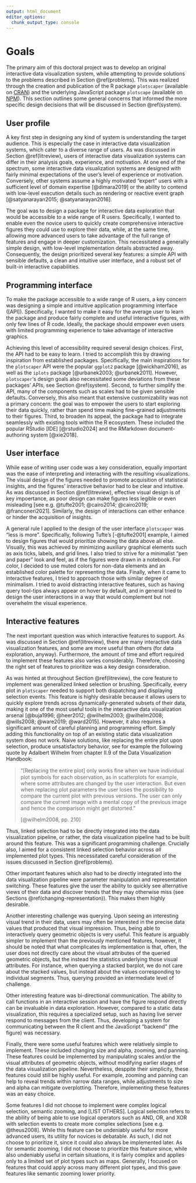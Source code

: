 ```yaml
---
output: html_document
editor_options: 
  chunk_output_type: console
---
```


# Goals {#goals}

The primary aim of this doctoral project was to develop an original interactive data visualization system, while attempting to provide solutions to the problems described in Section \@ref(problems). This was realized through the creation and publication of the R package `plotscaper` (available on [CRAN](https://cran.r-project.org/web/packages/plotscaper/index.html)) and the underlying JavaScript package `plotscape` (available on [NPM](https://www.npmjs.com/package/@abartonicek/plotscape)). This section outlines some general concerns that informed the more specific design decisions that will be discussed in Section \@ref(system).

## User profile

A key first step in designing any kind of system is understanding the target audience. This is especially the case in interactive data visualization systems, which cater to a diverse range of users. As was discussed in Section \@ref(litreview), users of interactive data visualization systems can differ in their analysis goals, experience, and motivation. At one end of the spectrum, some interactive data visualization systems are designed with fairly minimal expectations of the user's level of experience or motivation. Conversely, other systems assume a highly motivated "expert" users with a sufficient level of domain expertise [@dimara2019] or the ability to contend with low-level execution details such as rendering or reactive event graph [@satyanarayan2015; @satyanarayan2016]. 

The goal was to design a package for interactive data exploration that would be accessible to a wide range of R users. Specifically, I wanted to enable even the novice users to quickly create comprehensive interactive figures they could use to explore their data, while, at the same time, allowing more advanced users to take advantage of the full range of features and engage in deeper customization.  This necessitated a generally simple design, with low-level implementation details abstracted away. Consequently, the design prioritized several key features: a simple API with sensible defaults, a clean and intuitive user interface, and a robust set of built-in interactive capabilities.

## Programming interface

To make the package accessible to a wide range of R users, a key concern was designing a simple and intuitive application programming interface ([API]). Specifically, I wanted to make it easy for the average user to learn the package and produce fairly complete and useful interactive figures, with only few lines of R code. Ideally, the package should empower even users with limited programming experience to take advantage of interactive graphics.

Achieving this level of accessibility required several design choices. First, the API had to be easy to learn. I tried to accomplish this by drawing inspiration from established packages. Specifically, the main inspirations for the `plotscaper` API were the popular `ggplot2` package [@wickham2016], as well as the `iplots` package [@urbanek2003; @urbanek2011]. However, `plotscaper`'s design goals also necessitated some deviations from these packages' APIs, see Section \@ref(system). Second, to further simplify the API, many of the components such as scales had to be given sensible defaults. Conversely, this also meant that extensive customizability was not a primary concern: the goal was to empower the users to start exploring their data quickly, rather than spend time making fine-grained adjustments to their figures. Third, to broaden its appeal, the package had to integrate seamlessly with existing tools within the R ecosystem. These included the popular RStudio [IDE] [@rstudio2024] and the RMarkdown document-authoring system [@xie2018].    

## User interface

While ease of writing user code was a key consideration, equally important was the ease of interpreting and interacting with the resulting visualizations. The visual design of the figures needed to promote acquisition of statistical insights, and the figures' interactive behavior had to be clear and intuitive. As was discussed in Section \@ref(litreview), effective visual design is of key impoertance, as poor design can make figures less legible or even misleading [see e.g. @tufte2001; @cairo2014; @cairo2019; @franconeri2021]. Similarly, the design of interactions can either enhance or hinder the acquisition of insights.

A general rule I applied to the design of the user interface `plotscaper` was "less is more". Specifically, following Tufte's [-@tufte2001] example, I aimed to design figures that would prioritize showing the data above all else. Visually, this was achieved by minimizing auxiliary graphical elements such as axis ticks, labels, and grid lines. I also tried to strive for a minimalist "pen and paper" look and feel, as if the figures were drawn in a notebook. For color, I decided to use muted colors for non-data elements and an established color palette for representing the data. Finally, when it came to interactive features, I tried to approach those with similar degree of minimalism. I tried to avoid distracting interactive features, such as having query tool-tips always appear on hover by default, and in general tried to design the user interactions in a way that would complement but not overwhelm the visual experience.

## Interactive features

The next important question was which interactive features to support. As was discussed in Section \@ref(litreview), there are many interactive data visualization features, and some are more useful than others (for data exploration, anyway). Furthermore, the amount of time and effort required to implement these features also varies considerably. Therefore, choosing the right set of features to prioritize was a key design consideration.

As was hinted at throughout Section \@ref(litreview), the core feature to implement was generalized linked selection or brushing. Specifically, every plot in `plotscaper` needed to support both dispatching and displaying selection events. This feature is highly desirable because it allows users to quickly explore trends across dynamically-generated subsets of their data, making it one of the most useful tools in the interactive data visualization arsenal [@buja1996; @heer2012; @wilhelm2003; @wilhelm2008; @wills2008; @ware2019; @ward2015]. However, it also requires a significant amount of careful planning and programming effort. Simply adding this functionality on top of an existing static data visualization system does not work. Naive solutions, like replacing the entire plot upon selection, produce unsatisfactory behavior, see for example the following quote by Adalbert Wilhelm from chapter II.9 of the Data Visualization Handbook:

> "[Replacing the entire plot] only works ﬁne when we have individual plot symbols for each observation, as in scatterplots for example, where some attributes are changed by the user interaction. But even when replacing plot parameters the user loses the possibility to compare the current plot with previous versions. The
user can only compare the current image with a mental copy of the previous image and hence the comparison might get distorted."
>
> [@wilhelm2008, pp. 210]

Thus, linked selection had to be directly integrated into the data visualization pipeline, or rather, the data visualization pipeline had to be built around this feature. This was a significant programming challenge. Crucially also, I aimed for a consistent linked selection behavior across *all* implemented plot types. This necessitated careful consideration of the issues discussed in Section \@ref(problems).

Other important features which also had to be directly integrated into the data visualization pipeline were parameter manipulation and representation switching. These features give the user the ability to quickly see alternative views of their data and discover trends that they may otherwise miss (see Sections \@ref(changing-representation)). This makes them highly desirable. 

Another interesting challenge was querying. Upon seeing an interesting visual trend in their data, users may often be interested in the precise data values that produced that visual impression. Thus, being able to interactively query geometric objects is very useful. This feature is arguably simpler to implement than the previously mentioned features, however, it should be noted that what complicates its implementation is that, often, the user does not directly care about the visual attributes of the queried geometric objects, but the instead the statistics underlying those visual attributes. For instance, when querying a stacked barplot, we do not care about the stacked values, but instead about the values corresponding to individual segments. Thus, querying provided an intermediate level of challenge. 

Other interesting feature was bi-directional communication. The ability to call functions in an interactive session and have the figure respond directly can be invaluable in data exploration. However, compared to a static data visualization, this requires a specialized setup, such as having live server respond to messages from the client. Thus, developing a system for communicating between the R client and the JavaScript "backend" (the figure) was necessary.

Finally, there were some useful features which were relatively simple to implement. These included changing size and alpha, zooming, and panning. These features could be implemented by manipulating scales and/or the visual attributes of geometric objects, without modifying earlier stages of the data visualization pipeline. Nevertheless, desppite their simplicity, these features could still be highly useful. For example, zooming and panning can help to reveal trends within narrow data ranges, while adjustments to size and alpha can mitigate overplotting. Therefore, implementing these features was an easy choice.

Some features I did not choose to implement were complex logical selection, semantic zooming, and [LIST OTHERS]. Logical selection refers to the ability of being able to use logical operators such as AND, OR, and XOR with selection events to create more complex selections [see e.g. @theus2008]. While this feature can be undeniably useful for more advanced users, its utility for novices is debatable. As such, I did not choose to prioritize it, since it could also always be implemented later. As for semantic zooming, I did not choose to prioritize this feature since, while also undeniably useful in certain situations, it is fairly complex and applies only to a limited set of plot types such as maps. Generally, I focused on features that could apply across many different plot types, and this gave features like semantic zooming lower priority.


